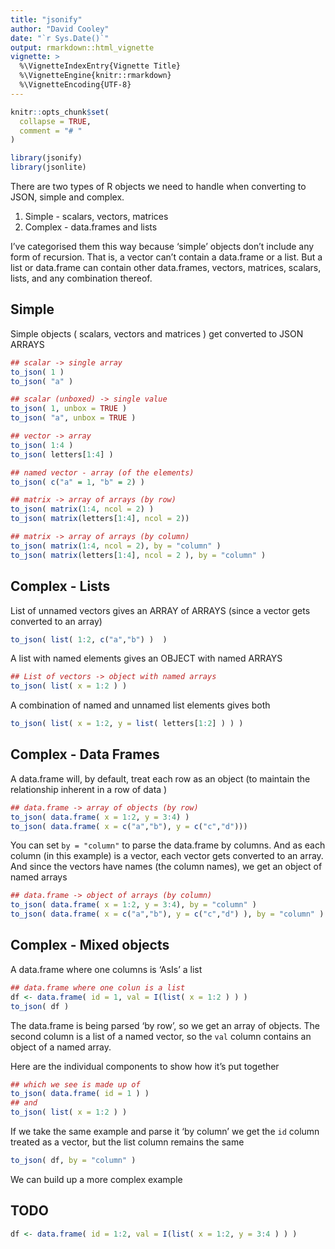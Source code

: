 ```yaml
---
title: "jsonify"
author: "David Cooley"
date: "`r Sys.Date()`"
output: rmarkdown::html_vignette
vignette: >
  %\VignetteIndexEntry{Vignette Title}
  %\VignetteEngine{knitr::rmarkdown}
  %\VignetteEncoding{UTF-8}
---
```


```r
knitr::opts_chunk$set(
  collapse = TRUE,
  comment = "# "
)

library(jsonify)
library(jsonlite)
```

There are two types of R objects we need to handle when converting to JSON, simple and complex.

1. Simple - scalars, vectors, matrices
2. Complex - data.frames and lists

I've categorised them this way because 'simple' objects don't include any form of recursion. That is, a vector can't contain a data.frame or a list. But a list or data.frame can contain other data.frames, vectors, matrices, scalars, lists, and any combination thereof. 


## Simple

Simple objects ( scalars, vectors and matrices ) get converted to JSON ARRAYS

```r
## scalar -> single array
to_json( 1 )
to_json( "a" )

## scalar (unboxed) -> single value
to_json( 1, unbox = TRUE )
to_json( "a", unbox = TRUE )

## vector -> array
to_json( 1:4 )
to_json( letters[1:4] )

## named vector - array (of the elements)
to_json( c("a" = 1, "b" = 2) )

## matrix -> array of arrays (by row)
to_json( matrix(1:4, ncol = 2) )
to_json( matrix(letters[1:4], ncol = 2))

## matrix -> array of arrays (by column)
to_json( matrix(1:4, ncol = 2), by = "column" )
to_json( matrix(letters[1:4], ncol = 2 ), by = "column" )
```

## Complex - Lists

List of unnamed vectors gives an ARRAY of ARRAYS (since a vector gets converted to an array)

```r
to_json( list( 1:2, c("a","b") )  )
```

A list with named elements gives an OBJECT with named ARRAYS

```r
## List of vectors -> object with named arrays
to_json( list( x = 1:2 ) )
```

A combination of named and unnamed list elements gives both

```r
to_json( list( x = 1:2, y = list( letters[1:2] ) ) )
```

## Complex - Data Frames

A data.frame will, by default, treat each row as an object (to maintain the relationship inherent in a row of data )

```r
## data.frame -> array of objects (by row) 
to_json( data.frame( x = 1:2, y = 3:4) )
to_json( data.frame( x = c("a","b"), y = c("c","d")))
```

You can set `by = "column"` to parse the data.frame by columns. And as each column (in this example) is a vector, each vector gets converted to an array. And since the vectors have names (the column names), we get an object of named arrays

```r
## data.frame -> object of arrays (by column)
to_json( data.frame( x = 1:2, y = 3:4), by = "column" )
to_json( data.frame( x = c("a","b"), y = c("c","d") ), by = "column" )
```

## Complex - Mixed objects

A data.frame where one columns is 'AsIs' a list

```r
## data.frame where one colun is a list
df <- data.frame( id = 1, val = I(list( x = 1:2 ) ) )
to_json( df )
```

The data.frame is being parsed 'by row', so we get an array of objects. The second column is a list of a named vector, so the `val` column contains an object of a named array. 

Here are the individual components to show how it's put together

```r
## which we see is made up of
to_json( data.frame( id = 1 ) )
## and
to_json( list( x = 1:2 ) )
```

If we take the same example and parse it 'by column' we get the `id` column treated as a vector, but the list column remains the same


```r
to_json( df, by = "column" )
```

We can build up a more complex example


## TODO
```r

df <- data.frame( id = 1:2, val = I(list( x = 1:2, y = 3:4 ) ) )

```

